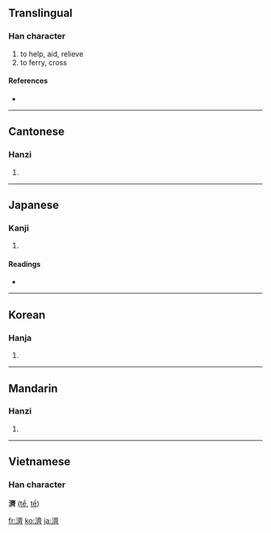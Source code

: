 {{see|济|済}}
==Translingual==

===Han character===
{{Han char|rn=85|rad=水|as=14|sn=17|four=3012<sub>3</sub>|canj=水卜X (EYX)}}

# to help, aid, relieve
# to ferry, cross

====References====
* {{Han ref|kx=0656.010|dkj=18498|dj=1066.090|hdz=31771.120|uh=6FDF|ud=28639|bh=C0D9|bd=49369}}

----

==Cantonese==

===Hanzi===
{{yue-hanzi|jyut=|y=jai2, jai3}}

# {{defn|Cantonese}}

----

==Japanese==

===Kanji===
{{ja-kanji|grade=|rs=水14}}

# {{defn|Japanese}}

====Readings====
* {{ja-readings|on=[[さい]] (sai), [[せい]] (sei)|kun=[[すむ]] (sumu)}}

----

==Korean==

===Hanja===
{{ko-hanja|hangeul=제|eumhun=|rv=je|mr=che|y=cey}}

# {{defn|Korean}}

----

==Mandarin==

===Hanzi===
{{cmn-hanzi|sim=济|pin=[[jǐ]] ([[ji3]]), [[jì]] ([[ji4]]), [[qí]] ([[qi2]])|wg=chi<sup>3</sup>, chi<sup>4</sup>, ch'i<sup>2</sup>}}

# {{defn|Mandarin}}

----

==Vietnamese==
===Han character===
'''濟''' ([[tể]], [[tế]])

[[fr:濟]]
[[ko:濟]]
[[ja:濟]]